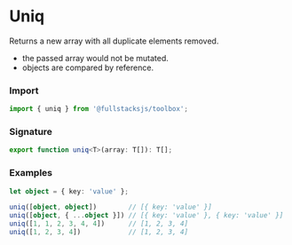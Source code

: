# Uniq

Returns a new array with all duplicate elements removed.

- the passed array would not be mutated.
- objects are compared by reference.

### Import

```typescript copy
import { uniq } from '@fullstacksjs/toolbox';
```

### Signature

```typescript copy
export function uniq<T>(array: T[]): T[];
```

### Examples

```typescript copy
let object = { key: 'value' };

uniq([object, object])        // [{ key: 'value' }]
uniq([object, { ...object }]) // [{ key: 'value' }, { key: 'value' }]
uniq([1, 1, 2, 3, 4, 4])      // [1, 2, 3, 4]
uniq([1, 2, 3, 4])            // [1, 2, 3, 4]
```
